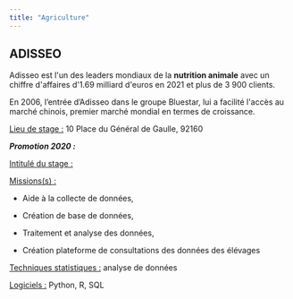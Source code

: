 ---
title: "Agriculture"
---

## **ADISSEO**

Adisseo est l\'un des leaders mondiaux de la **nutrition animale** avec un chiffre d\'affaires d\'1.69 milliard d\'euros en 2021 et plus de 3 900 clients.

En 2006, l'entrée d'Adisseo dans le groupe Bluestar, lui a facilité l\'accès au marché chinois, premier marché mondial en termes de croissance.

[Lieu de stage :]{.underline} 10 Place du Général de Gaulle, 92160

***Promotion 2020 :***

[Intitulé du stage :]{.underline}

[Missions(s) :]{.underline}

-   Aide à la collecte de données,

-   Création de base de données,

-   Traitement et analyse des données,

-   Création plateforme de consultations des données des élévages

[Techniques statistiques :]{.underline} analyse de données

[Logiciels :]{.underline} Python, R, SQL
